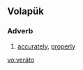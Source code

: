 {{also|verato}}
==Volapük==

===Adverb===
{{head|vo|adverb}}

# [[accurately]], [[properly]]

[[vo:veräto]]